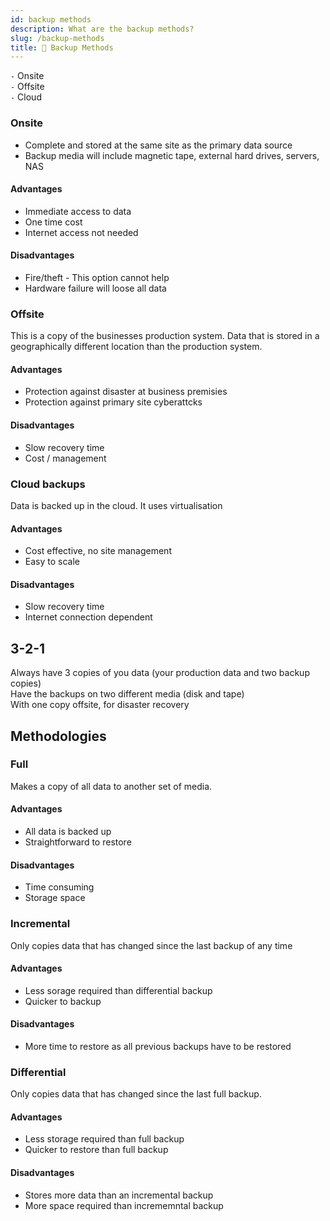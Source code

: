 ```yaml
---
id: backup methods
description: What are the backup methods?
slug: /backup-methods
title: 💾 Backup Methods
---
```



` - ` Onsite <br />
` - ` Offsite <br />
` - ` Cloud <br />

### Onsite
- Complete and stored at the same site as the primary data source
- Backup media will include magnetic tape, external hard drives, servers, NAS

#### Advantages
- Immediate access to data
- One time cost
- Internet access not needed

#### Disadvantages
- Fire/theft - This option cannot help
- Hardware failure will loose all data

### Offsite
This is a copy of the businesses production system. Data that is stored in a geographically different location than the production system. 

#### Advantages
- Protection against disaster at business premisies
- Protection against primary site cyberattcks 

#### Disadvantages
- Slow recovery time
- Cost / management

### Cloud backups
Data is backed up in the cloud. It uses virtualisation <br />

#### Advantages
- Cost effective, no site management
- Easy to scale

#### Disadvantages
- Slow recovery time
- Internet connection dependent

## 3-2-1
Always have 3 copies of you data (your production data and two backup copies) <br />
Have the backups on two different media (disk and tape) <br />
With one copy offsite, for disaster recovery

## Methodologies

### Full
Makes a copy of all data to another set of media. <br />

#### Advantages
- All data is backed up
- Straightforward to restore

#### Disadvantages
- Time consuming
- Storage space

### Incremental
Only copies data that has changed since the last backup of any time

#### Advantages
- Less sorage required than differential backup
- Quicker to backup

#### Disadvantages
- More time to restore as all previous backups have to be restored

### Differential
Only copies data that has changed since the last full backup. <br  />

#### Advantages
- Less storage required than full backup
- Quicker to restore than full backup

#### Disadvantages
- Stores more data than an incremental backup
- More space required than incrememntal backup
